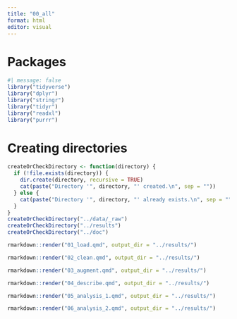 ```yaml
---
title: "00_all"
format: html
editor: visual
---
```


# Packages

```r
#| message: false
library("tidyverse")
library("dplyr")
library("stringr")
library("tidyr")
library("readxl")
library("purrr")
```

# Creating directories

```r
createOrCheckDirectory <- function(directory) {
  if (!file.exists(directory)) {
    dir.create(directory, recursive = TRUE)
    cat(paste("Directory '", directory, "' created.\n", sep = ""))
  } else {
    cat(paste("Directory '", directory, "' already exists.\n", sep = ""))
  }
}
createOrCheckDirectory("../data/_raw")
createOrCheckDirectory("../results")
createOrCheckDirectory("../doc")
```

```r
rmarkdown::render("01_load.qmd", output_dir = "../results/")

rmarkdown::render("02_clean.qmd", output_dir = "../results/")

rmarkdown::render("03_augment.qmd", output_dir = "../results/")

rmarkdown::render("04_describe.qmd", output_dir = "../results/")

rmarkdown::render("05_analysis_1.qmd", output_dir = "../results/")

rmarkdown::render("06_analysis_2.qmd", output_dir = "../results/")
```

